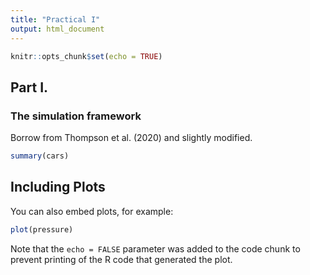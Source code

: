 ```yaml
---
title: "Practical I"
output: html_document
---
```


```r
knitr::opts_chunk$set(echo = TRUE)
```

## Part I. 

### The simulation framework

Borrow from Thompson et al. (2020) and slightly modified. 


```r
summary(cars)
```

## Including Plots

You can also embed plots, for example:

```r
plot(pressure)
```

Note that the `echo = FALSE` parameter was added to the code chunk to prevent printing of the R code that generated the plot.
